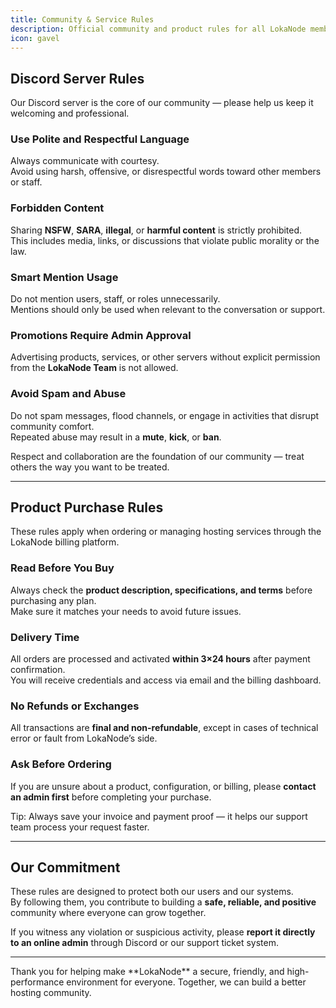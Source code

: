 ```yaml
---
title: Community & Service Rules
description: Official community and product rules for all LokaNode members — designed to maintain a safe, respectful, and enjoyable environment.
icon: gavel
---
```


## Discord Server Rules
Our Discord server is the core of our community — please help us keep it welcoming and professional.

### Use Polite and Respectful Language
Always communicate with courtesy.  
Avoid using harsh, offensive, or disrespectful words toward other members or staff.

### Forbidden Content
Sharing **NSFW**, **SARA**, **illegal**, or **harmful content** is strictly prohibited.  
This includes media, links, or discussions that violate public morality or the law.

### Smart Mention Usage
Do not mention users, staff, or roles unnecessarily.  
Mentions should only be used when relevant to the conversation or support.

### Promotions Require Admin Approval
Advertising products, services, or other servers without explicit permission from the **LokaNode Team** is not allowed.

### Avoid Spam and Abuse
Do not spam messages, flood channels, or engage in activities that disrupt community comfort.  
Repeated abuse may result in a **mute**, **kick**, or **ban**.

<Note>
  Respect and collaboration are the foundation of our community — treat others the way you want to be treated.
</Note>

---

## Product Purchase Rules
These rules apply when ordering or managing hosting services through the LokaNode billing platform.

### Read Before You Buy
Always check the **product description, specifications, and terms** before purchasing any plan.  
Make sure it matches your needs to avoid future issues.

### Delivery Time
All orders are processed and activated **within 3×24 hours** after payment confirmation.  
You will receive credentials and access via email and the billing dashboard.

### No Refunds or Exchanges
All transactions are **final and non-refundable**, except in cases of technical error or fault from LokaNode’s side.

### Ask Before Ordering
If you are unsure about a product, configuration, or billing, please **contact an admin first** before completing your purchase.

<Tip>
  Tip: Always save your invoice and payment proof — it helps our support team process your request faster.
</Tip>

---

## Our Commitment
These rules are designed to protect both our users and our systems.  
By following them, you contribute to building a **safe, reliable, and positive** community where everyone can grow together.

If you witness any violation or suspicious activity, please **report it directly to an online admin** through Discord or our support ticket system.

---

<Note>
  Thank you for helping make **LokaNode** a secure, friendly, and high-performance environment for everyone.  
  Together, we can build a better hosting community.
</Note>